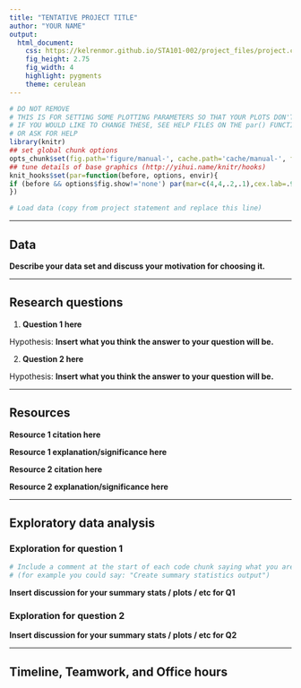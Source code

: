 ```yaml
---
title: "TENTATIVE PROJECT TITLE"
author: "YOUR NAME"
output:
  html_document:
    css: https://kelrenmor.github.io/STA101-002/project_files/project.css
    fig_height: 2.75
    fig_width: 4
    highlight: pygments
    theme: cerulean
---
```


```r
# DO NOT REMOVE
# THIS IS FOR SETTING SOME PLOTTING PARAMETERS SO THAT YOUR PLOTS DON'T TAKE UP TOO MUCH SPACE
# IF YOU WOULD LIKE TO CHANGE THESE, SEE HELP FILES ON THE par() FUNCTION
# OR ASK FOR HELP
library(knitr)
## set global chunk options
opts_chunk$set(fig.path='figure/manual-', cache.path='cache/manual-', fig.align='center', fig.show='hold', par=TRUE)
## tune details of base graphics (http://yihui.name/knitr/hooks)
knit_hooks$set(par=function(before, options, envir){
if (before && options$fig.show!='none') par(mar=c(4,4,.2,.1),cex.lab=.95,cex.axis=.9,mgp=c(2,.7,0),tcl=-.3)
})
```

```r
# Load data (copy from project statement and replace this line)

```

* * *

## Data

**Describe your data set and discuss your motivation for choosing it.**

* * *

## Research questions

<!-- Come up with two interesting research questions that you would like to explore with your data. Don’t simply ask “Is there a relationship between x and y?”. Instead, provide motivation for why a relationship between x and y is worth studying. Use outside resources to investigate this relationship, and explain what you expect to observe from the data. Finally, expand your question to consider other variables in your data set. How might the relationship between x and y change when we consider z? These questions can be based on the existing variables in your data set, but you are also free to create new variables from the data. You will have the option to update / revise / change these questions when doing Stage 2 of the project. -->

1. **Question 1 here**

Hypothesis: **Insert what you think the answer to your question will be.**

2. **Question 2 here**

Hypothesis: **Insert what you think the answer to your question will be.**

* * *

## Resources

<!--List the references of at least 2 resources you used to inform your research questions. These could be news articles, scholarly publications, additional data, etc. Give a brief explanation of the significance of each resource.-->

**Resource 1 citation here**

**Resource 1 explanation/significance here**

**Resource 2 citation here**

**Resource 2 explanation/significance here**


* * *

## Exploratory data analysis

<!--Perform an exploratory data analysis that addresses each of your two research questions. Your EDA should contain numerical summaries and visualizations. Your R output and plots should be accompanied by a brief explanation and interpretation of what you observed.

Remember the summary statistics relevant to your research question. For example, if you’re comparing means across groups provide means, SDs, sample sizes of each group and discuss what you see. This step requires the use of R, hence a code chunk is provided below. Insert more code chunks as needed (it's better to use a new chunk for each thing you're showing; e.g., one chunk for summary stats, one for your first plot, one for your second plot, etc.-->

### Exploration for question 1

```r
# Include a comment at the start of each code chunk saying what you are doing in that chunk
# (for example you could say: "Create summary statistics output")
```

**Insert discussion for your summary stats / plots / etc for Q1**

### Exploration for question 2

**Insert discussion for your summary stats / plots / etc for Q2**

* * *

## Timeline, Teamwork, and Office hours

<!--The bulk of the work on Stage 2 of the project will be done after the second midterm, once we have covered linear regression. Identify times between then and the project deadline when you will be able to meet with Dr. Moran or TAs if needed (note office hour(s) and date(s) you could make, email if no existing hours work). Discuss with your lab team (or other classmates of your choosing) about when you can meet to workshop each others' project drafts -- write down the agreed upon date and time here, along with the names of anyone you intend to discuss your project with.-->

